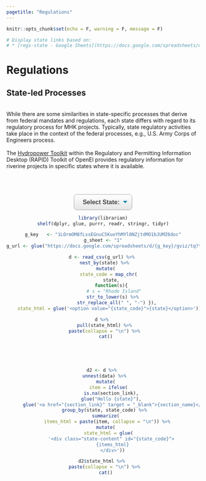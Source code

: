 ```yaml
---
pagetitle: "Regulations"
---
```


```r
knitr::opts_chunk$set(echo = F, warning = F, message = F)

# Display state links based on: 
# * [regs-state - Google Sheets](https://docs.google.com/spreadsheets/d/1LOrmOM8fLssEGnuC5KuoYhMYl0NZjtdMO1bJUMZ6doc/edit#gid=0)
```

<!-- diagram styling -->
<style>
.main-container {
    width:100%;
    height:auto;
}
.diagram-container {
    /* width:1200px; */
    width: 100%;
    font-family:verdana,arial,helvetica,sans-serif;
    font-size:14px;
    text-align:center;
    margin:auto;
    /* border: 1px solid #000; */
}
/* ===================== */
/* Main elements */
/* ===================== */
.state-content {
    display: none;
}

.state-reference {
    width: 300px;
    height: 200px;
    margin: auto;
    border: 2px dashed #000;
    /* float:left;  */
}
/* ===================== */
/* Connectors and shapes */
/* ===================== */
.vert-line {
    font-size:0;
    width:2px;
    height:30px;
    color:#fff;
    background-color:#000;
    margin:auto;
}
.point-down {
    width:0;
    height:0;
    border-left: 8px solid transparent;
    border-right: 8px solid transparent;
    border-top:8px solid #000;
    margin: 0 auto;
    padding-bottom: 3px;
}
.point-up {
    width:0;
    height:0;
    border-left: 8px solid transparent;
    border-right: 8px solid transparent;
    border-bottom:8px solid #000;
    margin: 0 auto;
    padding-top: 3px;
}
.return-home {
    font-size: 12px;
    margin: 0 auto;
    background-color: #99d1b3;
    display: block;
    box-sizing: border-box;
    border: 1px solid black;
    /* width: min-content; */
    width: 15%;
    padding: 5px;
    font-weight: bold;
    color: black;
    cursor: pointer;
    /* float:left; */
}
.return-home:hover {
    background-color: #75a189;
    display: block;
    box-sizing: border-box;
    border: 1px solid black;
    width: 15%;
    padding: 5px;
}
.return-home:active {
    background-color: #75a189;
    display: block;
    box-sizing: border-box;
    border: 1px solid black;
    width: 15%;
    padding: 5px;
}
/* ===================== */
/* Selecter              */
/* ===================== */
.custom-select {
    display: block;
    font-size: 16px;
    font-family: sans-serif;
    font-weight: 700;
    color: #444;
    text-align: center;
    line-height: 1.3;
    padding: .6em 1.4em .5em .8em;
    width: 30%;
    max-width: 30%;
    box-sizing: border-box;
    margin: 0;
    border: 1px solid #aaa;
    box-shadow: 0 1px 0 1px rgba(0,0,0,.04);
    border-radius: .5em;
    -moz-appearance: none;
    -webkit-appearance: none;
    appearance: none;
    background-color: #fff;
    background-image: url('data:image/svg+xml;charset=US-ASCII,%3Csvg%20xmlns%3D%22http%3A%2F%2Fwww.w3.org%2F2000%2Fsvg%22%20width%3D%22292.4%22%20height%3D%22292.4%22%3E%3Cpath%20fill%3D%22%23007CB2%22%20d%3D%22M287%2069.4a17.6%2017.6%200%200%200-13-5.4H18.4c-5%200-9.3%201.8-12.9%205.4A17.6%2017.6%200%200%200%200%2082.2c0%205%201.8%209.3%205.4%2012.9l128%20127.9c3.6%203.6%207.8%205.4%2012.8%205.4s9.2-1.8%2012.8-5.4L287%2095c3.5-3.5%205.4-7.8%205.4-12.8%200-5-1.9-9.2-5.5-12.8z%22%2F%3E%3C%2Fsvg%3E'),
      linear-gradient(to bottom, #ffffff 0%,#e5e5e5 100%);
    background-repeat: no-repeat, repeat;
    background-position: right .7em top 50%, 0 0;
    background-size: .65em auto, 100%;
    margin: 0 auto;
}
.custom-select::-ms-expand {
    display: none;
}
.custom-select:hover {
    border-color: #888;
}
.custom-select:focus {
    border-color: #aaa;
    box-shadow: 0 0 1px 3px rgba(59, 153, 252, .7);
    box-shadow: 0 0 0 3px rgba(59, 153, 252, .7) -moz-mac-focusring;
    color: #222;
    outline: none;
}
.custom-select option {
    font-weight:normal;
}
/* Disabled styles */
.custom-select:disabled, .custom-select[aria-disabled=true] {
    color: graytext;
    background-image: url('data:image/svg+xml;charset=US-ASCII,%3Csvg%20xmlns%3D%22http%3A%2F%2Fwww.w3.org%2F2000%2Fsvg%22%20width%3D%22292.4%22%20height%3D%22292.4%22%3E%3Cpath%20fill%3D%22graytext%22%20d%3D%22M287%2069.4a17.6%2017.6%200%200%200-13-5.4H18.4c-5%200-9.3%201.8-12.9%205.4A17.6%2017.6%200%200%200%200%2082.2c0%205%201.8%209.3%205.4%2012.9l128%20127.9c3.6%203.6%207.8%205.4%2012.8%205.4s9.2-1.8%2012.8-5.4L287%2095c3.5-3.5%205.4-7.8%205.4-12.8%200-5-1.9-9.2-5.5-12.8z%22%2F%3E%3C%2Fsvg%3E'),
    linear-gradient(to bottom, #ffffff 0%,#e5e5e5 100%);
}
.custom-select:disabled:hover, .custom-select[aria-disabled=true] {
    border-color: #aaa;
}
</style>


<h1>
  <a href="https://mhk-env.us/regs.html" style="text-decoration:none;">
    <span class="fas fa-arrow-circle-left"></span>
  </a> Regulations
</h1>

<!-- diagram container -->
<h2>State-led Processes</h2>

<br>While there are some similarities in state-specific processes that derive from federal mandates and regulations, each state differs with regard to its regulatory process for MHK projects.  Typically, state regulatory activities take place in the context of the federal processes, e.g., U.S. Army Corps of Engineers process. 
<br>
<br>
The <a href="https://openei.org/wiki/RAPID/Hydropower" target="_blank">Hydropower Toolkit</a> within the Regulatory and Permitting Information Desktop (RAPID) Toolkit of OpenEI provides regulatory information for riverine projects in specific states where it is available. 
<br>
<br>
<br>
<br>

  <div class="diagram-container">
  <!-- state selection -->
  <div id="state-decision">
  <select class="custom-select" id="stateSelect">
  <option value="select-none" selected>Select State:</option>
  
```r
library(librarian)
shelf(dplyr, glue, purrr, readr, stringr, tidyr)

g_key   <- "1LOrmOM8fLssEGnuC5KuoYhMYl0NZjtdMO1bJUMZ6doc"
g_sheet <- "1"
g_url <- glue("https://docs.google.com/spreadsheets/d/{g_key}/gviz/tq?tqx=out:csv&sheet={g_sheet}")

d <- read_csv(g_url) %>% 
  nest_by(state) %>% 
  mutate(
    state_code = map_chr(
      state,
      function(s){
        # s = "Rhode Island"
        str_to_lower(s) %>% 
          str_replace_all(" ", "-") }),
    state_html = glue('<option value="{state_code}">{state}</option>'))

d %>% 
  pull(state_html) %>% 
  paste(collapse = "\n") %>% 
  cat()
```

  </select>
  </div>

  <!-- dynamic state selection -->
  <div id="state-selection">
  <!-- <div id="state-selection" style="display: none;"> -->
  <div style="height:45px;"></div>
  
  <div class="state-content" id="select-none"></div>

```r
d2 <- d %>% 
  unnest(data) %>% 
  mutate(
    item = ifelse(
      is.na(section_link),
      glue("Hello {state}"),
      glue('<a href="{section_link}" target = "_blank">{section_name}</a><br>'))) %>% 
  group_by(state, state_code) %>% 
  summarize(
    items_html = paste(item, collapse = "\n")) %>% 
  mutate(
    state_html = glue(
      '<div class="state-content" id="{state_code}">
       {items_html}
       </div>'))

d2$state_html %>% 
  paste(collapse = "\n") %>% 
  cat()
```

  </div>
</div>


<script>

// add bootstrap table styles to pandoc tables
function bootstrapStylePandocTables() {
  $('tr.header').parent('thead').parent('table').addClass('table table-condensed');
}
$(document).ready(function () {
  bootstrapStylePandocTables();
});


</script>


<!-- get user option select -->
<script>
select = document.getElementById("stateSelect");
select.onchange = function() {
    var selected = document.getElementById("stateSelect");
    var index = selected.selectedIndex;
    var state = document.getElementsByTagName("option")[index].value;

    var x = document.getElementsByClassName("state-content");
    var i;
    for (i=0; i<x.length; i++) {
        x[i].style.display = "none";
    }

    var y = document.getElementById(state).id;
    var z = document.getElementById(y);
    z.style.display = "block";
}
</script>

